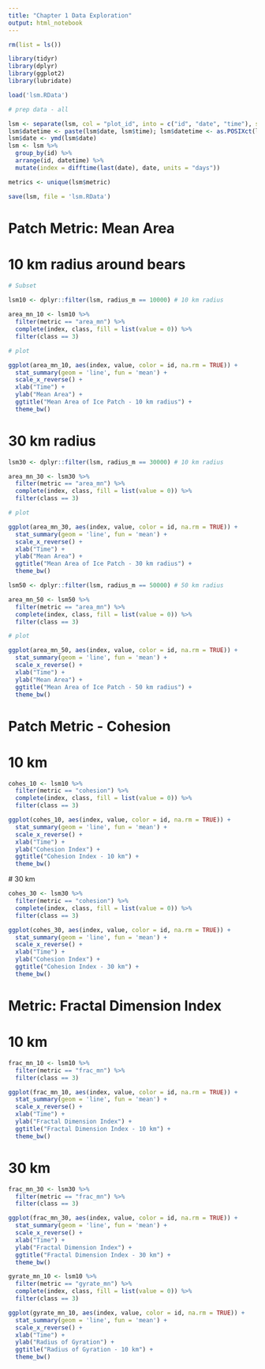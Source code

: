 ```yaml
---
title: "Chapter 1 Data Exploration"
output: html_notebook
---
```


```r
rm(list = ls())

library(tidyr)
library(dplyr)
library(ggplot2)
library(lubridate)

load('lsm.RData')

# prep data - all

lsm <- separate(lsm, col = "plot_id", into = c("id", "date", "time"), sep = " ", remove = FALSE)
lsm$datetime <- paste(lsm$date, lsm$time); lsm$datetime <- as.POSIXct(lsm$datetime) # add new column for datetime
lsm$date <- ymd(lsm$date)
lsm <- lsm %>%
  group_by(id) %>%
  arrange(id, datetime) %>%
  mutate(index = difftime(last(date), date, units = "days"))

metrics <- unique(lsm$metric)

save(lsm, file = 'lsm.RData')
```

# Patch Metric: Mean Area

# 10 km radius around bears

```r
# Subset
 
lsm10 <- dplyr::filter(lsm, radius_m == 10000) # 10 km radius

area_mn_10 <- lsm10 %>%
  filter(metric == "area_mn") %>%
  complete(index, class, fill = list(value = 0)) %>%
  filter(class == 3)

# plot

ggplot(area_mn_10, aes(index, value, color = id, na.rm = TRUE)) +
  stat_summary(geom = 'line', fun = 'mean') +
  scale_x_reverse() +
  xlab("Time") +
  ylab("Mean Area") +
  ggtitle("Mean Area of Ice Patch - 10 km radius") +
  theme_bw()
```

# 30 km radius

```r
lsm30 <- dplyr::filter(lsm, radius_m == 30000) # 10 km radius

area_mn_30 <- lsm30 %>%
  filter(metric == "area_mn") %>%
  complete(index, class, fill = list(value = 0)) %>%
  filter(class == 3)

# plot

ggplot(area_mn_30, aes(index, value, color = id, na.rm = TRUE)) +
  stat_summary(geom = 'line', fun = 'mean') +
  scale_x_reverse() +
  xlab("Time") +
  ylab("Mean Area") +
  ggtitle("Mean Area of Ice Patch - 30 km radius") +
  theme_bw()
```


```r
lsm50 <- dplyr::filter(lsm, radius_m == 50000) # 50 km radius

area_mn_50 <- lsm50 %>%
  filter(metric == "area_mn") %>%
  complete(index, class, fill = list(value = 0)) %>%
  filter(class == 3)

# plot

ggplot(area_mn_50, aes(index, value, color = id, na.rm = TRUE)) +
  stat_summary(geom = 'line', fun = 'mean') +
  scale_x_reverse() +
  xlab("Time") +
  ylab("Mean Area") +
  ggtitle("Mean Area of Ice Patch - 50 km radius") +
  theme_bw()
```





# Patch Metric - Cohesion

# 10 km

```r
cohes_10 <- lsm10 %>%
  filter(metric == "cohesion") %>%
  complete(index, class, fill = list(value = 0)) %>%
  filter(class == 3)

ggplot(cohes_10, aes(index, value, color = id, na.rm = TRUE)) +
  stat_summary(geom = 'line', fun = 'mean') +
  scale_x_reverse() +
  xlab("Time") +
  ylab("Cohesion Index") +
  ggtitle("Cohesion Index - 10 km") +
  theme_bw()

```

 # 30  km
```r
cohes_30 <- lsm30 %>%
  filter(metric == "cohesion") %>%
  complete(index, class, fill = list(value = 0)) %>%
  filter(class == 3)

ggplot(cohes_30, aes(index, value, color = id, na.rm = TRUE)) +
  stat_summary(geom = 'line', fun = 'mean') +
  scale_x_reverse() +
  xlab("Time") +
  ylab("Cohesion Index") +
  ggtitle("Cohesion Index - 30 km") +
  theme_bw()
```

# Metric: Fractal Dimension Index 

# 10 km

```r
frac_mn_10 <- lsm10 %>%
  filter(metric == "frac_mn") %>%
  filter(class == 3)

ggplot(frac_mn_10, aes(index, value, color = id, na.rm = TRUE)) +
  stat_summary(geom = 'line', fun = 'mean') +
  scale_x_reverse() +
  xlab("Time") +
  ylab("Fractal Dimension Index") +
  ggtitle("Fractal Dimension Index - 10 km") +
  theme_bw()
```

# 30 km

```r
frac_mn_30 <- lsm30 %>%
  filter(metric == "frac_mn") %>%
  filter(class == 3)

ggplot(frac_mn_30, aes(index, value, color = id, na.rm = TRUE)) +
  stat_summary(geom = 'line', fun = 'mean') +
  scale_x_reverse() +
  xlab("Time") +
  ylab("Fractal Dimension Index") +
  ggtitle("Fractal Dimension Index - 30 km") +
  theme_bw()
```
```r
gyrate_mn_10 <- lsm10 %>%
  filter(metric == "gyrate_mn") %>%
  complete(index, class, fill = list(value = 0)) %>%
  filter(class == 3)

ggplot(gyrate_mn_10, aes(index, value, color = id, na.rm = TRUE)) +
  stat_summary(geom = 'line', fun = 'mean') +
  scale_x_reverse() +
  xlab("Time") +
  ylab("Radius of Gyration") +
  ggtitle("Radius of Gyration - 10 km") +
  theme_bw()
```

